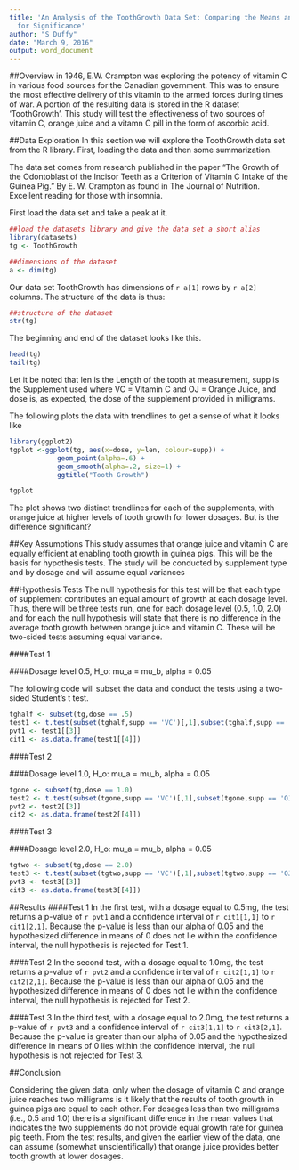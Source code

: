 ```yaml
---
title: 'An Analysis of the ToothGrowth Data Set: Comparing the Means and Intervals
  for Significance'
author: "S Duffy"
date: "March 9, 2016"
output: word_document
---
```


##Overview
in 1946, E.W. Crampton was exploring the potency of vitamin C in various food sources for the Canadian government.  This was to ensure the most effective delivery of this vitamin to the armed forces during times of war.  A portion of the resulting data is stored in the R dataset 'ToothGrowth'.  This study will test the effectiveness of two sources of vitamin C, orange juice and a vitamn C pill in the form of ascorbic acid.

##Data Exploration
In this section we will explore the ToothGrowth data set from the R library. First, loading 
the data and then some summarization.  

The data set comes from research published in the paper "The Growth of the Odontoblast of the Incisor Teeth as a Criterion of Vitamin C Intake of the Guinea Pig." By E. W. Crampton as found in The Journal of Nutrition. Excellent
reading for those with insomnia.

First load the data set and take a peak at it.

```r
##load the datasets library and give the data set a short alias
library(datasets)
tg <- ToothGrowth

##dimensions of the dataset
a <- dim(tg)

```

Our data set ToothGrowth has dimensions of `r a[1]` rows by `r a[2]` columns. The structure of the data 
is thus:

``` r
##structure of the dataset
str(tg)
```

The beginning and end of the dataset looks like this.  

```r
head(tg)
tail(tg)
```

Let it be noted that len is the Length of the tooth at measurement, supp is the Supplement used where VC = Vitamin C and OJ = Orange Juice, and dose is, as expected, the dose of the supplement provided in milligrams.

The following plots the data with trendlines to get a sense of what it looks like

```r
library(ggplot2)
tgplot <-ggplot(tg, aes(x=dose, y=len, colour=supp)) +
            geom_point(alpha=.6) +
            geom_smooth(alpha=.2, size=1) +
            ggtitle("Tooth Growth")

tgplot
```

The plot shows two distinct trendlines for each of the supplements, with orange juice at higher levels of tooth growth for lower dosages.  But is the difference significant?

##Key Assumptions
This study assumes that orange juice and vitamin C are equally efficient at enabling tooth growth in guinea pigs.  This will be the basis for hypothesis tests.  The study will be conducted by supplement type and by dosage and will assume equal variances

##Hypothesis Tests
The null hypothesis for this test will be that each type of supplement contributes an equal amount of growth
at each dosage level.  Thus, there will be three tests run, one for each dosage level (0.5, 1.0, 2.0) and for
each the null hypothesis will state that there is no difference in the average tooth growth between orange juice and vitamin C. These will be two-sided tests assuming equal variance.

####Test 1

####Dosage level 0.5, H_o: mu_a = mu_b, alpha = 0.05

The following code will subset the data and conduct the tests using a two-sided Student's t test.

``` r
tghalf <- subset(tg,dose == .5)
test1 <- t.test(subset(tghalf,supp == 'VC')[,1],subset(tghalf,supp == 'OJ')[,1],alt="two.sided",var.equal = TRUE)
pvt1 <- test1[[3]]
cit1 <- as.data.frame(test1[[4]])
```

####Test 2

####Dosage level 1.0, H_o: mu_a = mu_b, alpha = 0.05

``` r
tgone <- subset(tg,dose == 1.0)
test2 <- t.test(subset(tgone,supp == 'VC')[,1],subset(tgone,supp == 'OJ')[,1],alt="two.sided",var.equal = TRUE)
pvt2 <- test2[[3]]
cit2 <- as.data.frame(test2[[4]])
```

####Test 3

####Dosage level 2.0, H_o: mu_a = mu_b, alpha = 0.05

``` r
tgtwo <- subset(tg,dose == 2.0)
test3 <- t.test(subset(tgtwo,supp == 'VC')[,1],subset(tgtwo,supp == 'OJ')[,1], alt="two.sided",var.equal = TRUE)
pvt3 <- test3[[3]]
cit3 <- as.data.frame(test3[[4]])
```

##Results
####Test 1
In the first test, with a dosage equal to 0.5mg, the test returns a p-value
of `r pvt1` and a confidence interval of `r cit1[1,1]` to `r cit1[2,1]`.  Because the p-value is less than
our alpha of 0.05 and the hypothesized difference in means of 0 does not lie within the confidence
interval, the null hypothesis is rejected for Test 1.

####Test 2
In the second test, with a dosage equal to 1.0mg, the test returns a p-value
of `r pvt2` and a confidence interval of `r cit2[1,1]` to `r cit2[2,1]`.  Because the p-value is less than
our alpha of 0.05 and the hypothesized difference in means of 0 does not lie within the confidence
interval, the null hypothesis is rejected for Test 2.

####Test 3
In the third test, with a dosage equal to 2.0mg, the test returns a p-value
of `r pvt3` and a confidence interval of `r cit3[1,1]` to `r cit3[2,1]`.  Because the p-value is greater than
our alpha of 0.05 and the hypothesized difference in means of 0 lies within the confidence
interval, the null hypothesis is not rejected for Test 3.

##Conclusion

Considering the given data, only when the dosage of vitamin C and orange juice reaches two milligrams is 
it likely that the results of tooth growth in guinea pigs are equal to each other.  For dosages less than two milligrams (i.e., 0.5 and 1.0) there is a significant difference in the mean values that indicates the two supplements do not provide equal growth rate for guinea pig teeth.  From the test results, and given the earlier view of the data, one can assume (somewhat unscientifically) that orange juice provides better tooth growth at lower dosages. 

